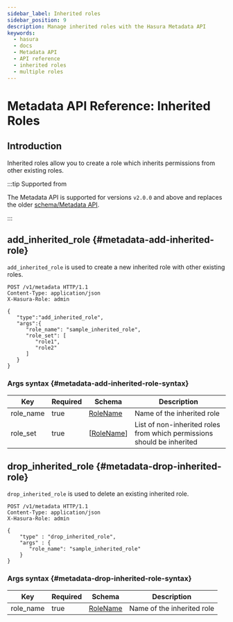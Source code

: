 ```yaml
---
sidebar_label: Inherited roles
sidebar_position: 9
description: Manage inherited roles with the Hasura Metadata API
keywords:
  - hasura
  - docs
  - Metadata API
  - API reference
  - inherited roles
  - multiple roles
---
```


# Metadata API Reference: Inherited Roles

## Introduction

Inherited roles allow you to create a role which inherits permissions
from other existing roles.

:::tip Supported from

The Metadata API is supported for versions `v2.0.0` and above and
replaces the older [schema/Metadata API](/api-reference/schema-metadata-api/index.mdx).

:::

## add_inherited_role {#metadata-add-inherited-role}

`add_inherited_role` is used to create a new inherited role with other existing roles.

```http
POST /v1/metadata HTTP/1.1
Content-Type: application/json
X-Hasura-Role: admin

{
   "type":"add_inherited_role",
   "args":{
      "role_name": "sample_inherited_role",
      "role_set": [
         "role1",
         "role2"
      ]
   }
}
```

### Args syntax {#metadata-add-inherited-role-syntax}

| Key       | Required | Schema                                                | Description                                                            |
| --------- | -------- | ----------------------------------------------------- | ---------------------------------------------------------------------- |
| role_name | true     | [RoleName](/api-reference/syntax-defs.mdx#rolename)   | Name of the inherited role                                             |
| role_set  | true     | [[RoleName](/api-reference/syntax-defs.mdx#rolename)] | List of non-inherited roles from which permissions should be inherited |

## drop_inherited_role {#metadata-drop-inherited-role}

`drop_inherited_role` is used to delete an existing inherited role.

```http
POST /v1/metadata HTTP/1.1
Content-Type: application/json
X-Hasura-Role: admin

{
    "type" : "drop_inherited_role",
    "args" : {
       "role_name": "sample_inherited_role"
    }
}
```

### Args syntax {#metadata-drop-inherited-role-syntax}

| Key       | Required | Schema                                              | Description                |
| --------- | -------- | --------------------------------------------------- | -------------------------- |
| role_name | true     | [RoleName](/api-reference/syntax-defs.mdx#rolename) | Name of the inherited role |
